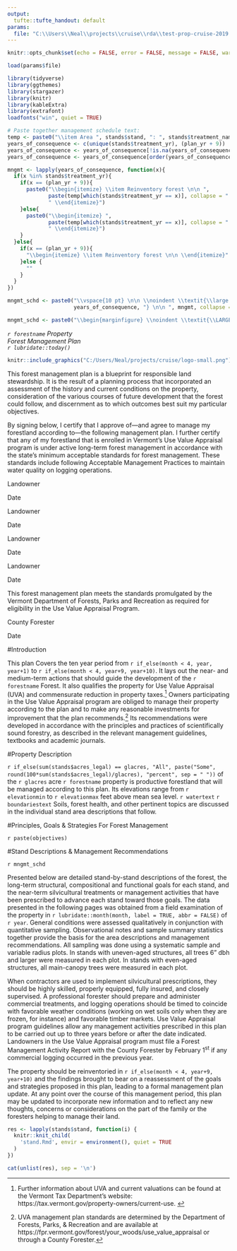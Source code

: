 ```yaml
---
output:
  tufte::tufte_handout: default
params:
  file: "C:\\Users\\Neal\\projects\\cruise\\rda\\test-prop-cruise-2019.rda"
---
```


```r
knitr::opts_chunk$set(echo = FALSE, error = FALSE, message = FALSE, warning = FALSE, fig.width = 5, fig.height = 3.75)
```

\thispagestyle{empty}

```r
load(params$file)

library(tidyverse)
library(ggthemes)
library(stargazer)
library(knitr)
library(kableExtra)
library(extrafont)
loadfonts("win", quiet = TRUE)

# Paste together management schedule text:
temp <- paste0("\\item Area ", stands$stand, ": ", stands$treatment_name, " \n\n")
years_of_consequence <- c(unique(stands$treatment_yr), (plan_yr + 9))
years_of_consequence <- years_of_consequence[!is.na(years_of_consequence)]
years_of_consequence <- years_of_consequence[order(years_of_consequence)]

mngmt <- lapply(years_of_consequence, function(x){
  if(x %in% stands$treatment_yr){
    if(x == (plan_yr + 9)){
      paste0("\\begin{itemize} \\item Reinventory forest \n\n ", 
             paste(temp[which(stands$treatment_yr == x)], collapse = " "),
             " \\end{itemize}")
    }else{
      paste0("\\begin{itemize} ", 
             paste(temp[which(stands$treatment_yr == x)], collapse = " "),
             " \\end{itemize}")
    }
  }else{
    if(x == (plan_yr + 9)){
      "\\begin{itemize} \\item Reinventory forest \n\n \\end{itemize}"
    }else {
      ""
    }
  }
})

mngmt_schd <- paste0("\\vspace{10 pt} \n\n \\noindent \\textit{\\large ",
                     years_of_consequence, "} \n\n ", mngmt, collapse = " ")

mngmt_schd <- paste0("\\begin{marginfigure} \\noindent \\textit{\\LARGE Management Schedule} \n\n ", mngmt_schd, " \\end{marginfigure}")
```

\LARGE _`r forestname` Property_   
\Large _Forest Management Plan_   
\Large _`r lubridate::today()`_

```r
knitr::include_graphics("C:/Users/Neal/projects/cruise/logo-small.png")
```

\normalsize 
\begin{marginfigure}
\noindent \textit{\large Prepared by} 
\newline\indent Neal F. Maker and John D. Foppert  
\newline\indent Pekin Branch Forestry  
\newline\indent 1324 West County Road  
\newline\indent Calais, VT 05648  
\newline\indent (802) 229-9757  
\end{marginfigure}

\begin{marginfigure}
\noindent \textit{\large Owner}
\newline\indent `r owners`  
\newline\indent `r addressline1`
`r ifelse(is.na(addressline2), "", "\newline")`\indent `r if_else(is.na(addressline2), "", addressline2)`
\newline\indent `r citystatezip`  
\end{marginfigure}

\begin{marginfigure}
\noindent \textit{\large Property}   
\newline\indent `r paste(glacres, "acres", gldescrip, sep = " ")`   
\newline\indent `r paste(town, ", VT", sep = "")`  
\newline\indent SPAN `r span`  
\newline\indent Map delineation based on VMP  
\newline\indent Photo(s) `r photo`  
\end{marginfigure}

\begin{marginfigure}
\noindent \textit{\large Effective date of plan}  
\newline\indent April 1, `r if_else(month < 4, year, year+1)`  
\end{marginfigure}

\vspace{30pt}
\indent This forest management plan is a blueprint for responsible land stewardship.  It is the result of a planning process that incorporated an assessment of the history and current conditions on the property, consideration of the various courses of future development that the forest could follow, and discernment as to which outcomes best suit my particular objectives.

\vspace{5pt}
By signing below, I certify that I approve of---and agree to manage my forestland according to---the following management plan. I further certify that any of my forestland that is enrolled in Vermont's Use Value Appraisal program is under active long-term forest management in accordance with the state's minimum acceptable standards for forest management. These standards include following Acceptable Management Practices to maintain water quality on logging operations.  

\vspace{38pt}

\noindent\rule{9cm}{0.4pt} \rule{.3cm}{0pt} \rule{4cm}{0.4pt}  

\noindent Landowner \rule{7.7cm}{0pt} Date						

\vspace{18pt}

\noindent\rule{9cm}{0.4pt} \rule{.3cm}{0pt} \rule{4cm}{0.4pt}  

\noindent Landowner \rule{7.7cm}{0pt} Date	 

\vspace{18pt}

\noindent\rule{9cm}{0.4pt} \rule{.3cm}{0pt} \rule{4cm}{0.4pt}  

\noindent Landowner \rule{7.7cm}{0pt} Date	 

\vspace{18pt}

\noindent\rule{9cm}{0.4pt} \rule{.3cm}{0pt} \rule{4cm}{0.4pt}  

\noindent Landowner \rule{7.7cm}{0pt} Date  

\vspace{24pt}

This forest management plan meets the standards promulgated by the Vermont Department of Forests, Parks and Recreation as required for eligibility in the Use Value Appraisal Program.  

\vspace{22pt}

\noindent\rule{9cm}{0.4pt} \rule{.3cm}{0pt} \rule{4cm}{0.4pt}  

\noindent County Forester \rule{7cm}{0pt} Date

\pagebreak

#Introduction

This plan Covers the ten year period from `r if_else(month < 4, year, year+1)` to `r if_else(month < 4, year+9, year+10)`. It lays out the near- and medium-term actions that should guide the development of the `r forestname` Forest.  It also qualifies the property for Use Value Appraisal (UVA) and commensurate reduction in property taxes.^[Further information about UVA and current valuations can be found at the Vermont Tax Department's website: https://tax.vermont.gov/property-owners/current-use. \vspace{20pt}]  Owners participating in the Use Value Appraisal program are obliged to manage their property according to the plan and to make any reasonable investments for improvement that the plan recommends.^[UVA management plan standards are determined by the Department of Forests, Parks, & Recreation and are available at https://fpr.vermont.gov/forest/your_woods/use_value_appraisal or through a County Forester.]  Its recommendations were developed in accordance with the principles and practices of scientifically sound forestry, as described in the relevant management guidelines, textbooks and academic journals.

#Property Description

`r if_else(sum(stands$acres_legal) == glacres, "All", paste("Some", round(100*sum(stands$acres_legal)/glacres), "percent", sep = " "))` of the `r glacres` acre `r forestname` property is productive forestland that will be managed according to this plan. Its elevations range from `r elevationmin` to `r elevationmax` feet above mean sea level. `r watertext` `r boundariestext` Soils, forest health, and other pertinent topics are discussed in the individual stand area descriptions that follow.

#Principles, Goals & Strategies For Forest Management

`r paste(objectives)`

#Stand Descriptions & Management Recommendations

`r mngmt_schd`

Presented below are detailed stand-by-stand descriptions of the forest, the long-term structural, compositional and functional goals for each stand, and the near-term silvicultural treatments or management activities that have been prescribed to advance each stand toward those goals.  The data presented in the following pages was obtained from a field examination of the property in `r lubridate::month(month, label = TRUE, abbr = FALSE)` of `r year`.  General conditions were assessed qualitatively in conjunction with quantitative sampling.  Observational notes and sample summary statistics together provide the basis for the area descriptions and management recommendations. All sampling was done using a systematic sample and variable radius plots. In stands with uneven-aged structures, all trees 6" dbh and larger were measured in each plot. In stands with even-aged structures, all main-canopy trees were measured in each plot.

When contractors are used to implement silvicultural prescriptions, they should be highly skilled, properly equipped, fully insured, and closely supervised.  A professional forester should prepare and administer commercial treatments, and logging operations should be timed to coincide with favorable weather conditions (working on wet soils only when they are frozen, for instance) and favorable timber markets.  Use Value Appraisal program guidelines allow any management activities prescribed in this plan to be carried out up to three years before or after the date indicated.  Landowners in the Use Value Appraisal program must file a Forest Management Activity Report with the County Forester by February 1^st^ if any commercial logging occurred in the previous year. 

The property should be reinventoried in `r if_else(month < 4, year+9, year+10)` and the findings brought to bear on a reassessment of the goals and strategies proposed in this plan, leading to a formal management plan update.  At any point over the course of this management period, this plan may be updated to incorporate new information and to reflect any new thoughts, concerns or considerations on the part of the family or the foresters helping to manage their land.

\newpage

```r
res <- lapply(stands$stand, function(i) {
  knitr::knit_child(
    'stand.Rmd', envir = environment(), quiet = TRUE
  )
})

cat(unlist(res), sep = '\n')
```
